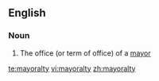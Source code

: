==English==

===Noun===
{{en-noun|mayoralties}}

# The office (or term of office) of a [[mayor]]

[[te:mayoralty]]
[[vi:mayoralty]]
[[zh:mayoralty]]